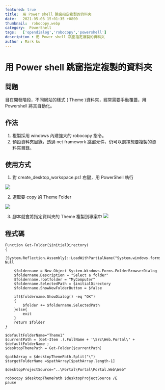 ```yaml
---
featured: true
title:  用 Power shell 跳窗指定複製的資料夾
date:   2021-05-03 15:01:35 +0800
thumbnail:  robocopy.webp
category:  PowerShell
tags:   ['opendialog','robocopy','powershell']
description : 用 Power shell 跳窗指定複製的資料夾
author : Mark ku
---
```


# 用 Power shell 跳窗指定複製的資料夾
## 問題
目在開發階段，不同網站的樣式 ( Theme )資料夾，經常需要手動覆蓋，用Powershell 將其自動化。

## 作法
1. 複製採用 windows 內建強大的 robocopy 指令。
2. 預設資料夾目錄，透過 net framework 跳窗元件，仍可以選擇想要複製的資料夾目錄。


## 使用方式
1. 對 create_desktop_workspace.ps1 右鍵，用 PowerShell 執行

![](https://i.imgur.com/y4bvyXF.webp)

2. 選取要 copy 的 Theme Folder 

![](https://i.imgur.com/1CJbX54.webp)

3. 腳本就會將指定資料夾的 Theme 複製到專案中
![](https://i.imgur.com/dwiYrGX.webp)

## 程式碼
```
Function Get-Folder($initialDirectory)
{
    [System.Reflection.Assembly]::LoadWithPartialName("System.windows.forms")|Out-Null

    $foldername = New-Object System.Windows.Forms.FolderBrowserDialog
    $foldername.Description = "Select a folder"
    $foldername.rootfolder = "MyComputer"
    $foldername.SelectedPath = $initialDirectory
	$foldername.ShowNewFolderButton = $false
	
    if($foldername.ShowDialog() -eq "OK")
    {		
        $folder += $foldername.SelectedPath
    }else{
		exit		
	}
    return $folder
}

$defaultFolderName="Theme1"
$currentPath = (Get-Item .).FullName + '\Src\Web.Portal\' + $defaultFolderName ;
$desktopThemePath = Get-Folder($currentPath)

$pathArray = $desktopThemePath.Split("\")
$targetFolderName =$pathArray[$pathArray.length-1]

$desktopProjectSource="..\Portal\Portal\Portal.Web\Web"

robocopy $desktopThemePath $desktopProjectSource /E
pause


```

